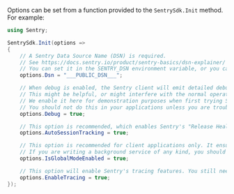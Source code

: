 Options can be set from a function provided to the `SentrySdk.Init` method.  For example:

```csharp
using Sentry;

SentrySdk.Init(options =>
{
    // A Sentry Data Source Name (DSN) is required.
    // See https://docs.sentry.io/product/sentry-basics/dsn-explainer/
    // You can set it in the SENTRY_DSN environment variable, or you can set it in code here.
    options.Dsn = "___PUBLIC_DSN___";

    // When debug is enabled, the Sentry client will emit detailed debugging information to the console.
    // This might be helpful, or might interfere with the normal operation of your application.
    // We enable it here for demonstration purposes when first trying Sentry.
    // You should not do this in your applications unless you are troubleshooting issues with Sentry.
    options.Debug = true;

    // This option is recommended, which enables Sentry's "Release Health" feature.
    options.AutoSessionTracking = true;

    // This option is recommended for client applications only. It ensures all threads use the same global scope.
    // If you are writing a background service of any kind, you should remove this.
    options.IsGlobalModeEnabled = true;

    // This option will enable Sentry's tracing features. You still need to start transactions and spans.
    options.EnableTracing = true;
});
```

<PlatformContent includePath="getting-started-confignote" />
